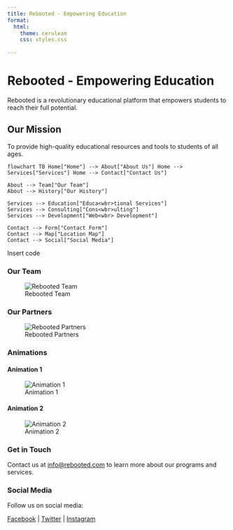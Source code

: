 ```yaml
---
title: Rebooted - Empowering Education
format:
  html:
    theme: cerulean
    css: styles.css
    
---
```


# Rebooted - Empowering Education

Rebooted is a revolutionary educational platform that empowers students to reach their full potential.

## Our Mission

To provide high-quality educational resources and tools to students of all ages.

```mermaid
flowchart TB Home["Home"] --> About["About Us"] Home --> Services["Services"] Home --> Contact["Contact Us"]

About --> Team["Our Team"]
About --> History["Our History"]

Services --> Education["Educa<wbr>tional Services"]
Services --> Consulting["Cons<wbr>ulting"]
Services --> Development["Web<wbr> Development"]

Contact --> Form["Contact Form"]
Contact --> Map["Location Map"]
Contact --> Social["Social Media"]
```

Insert code


### Our Team

![Rebooted Team](team.jpg)

### Our Partners

![Rebooted Partners](partners.jpg)

### Animations

#### Animation 1

![Animation 1](animation1.gif)

#### Animation 2

![Animation 2](animation2.gif)

### Get in Touch

Contact us at [info@rebooted.com](mailto:info@rebooted.com) to learn more about our programs and services.

### Social Media

Follow us on social media:

[Facebook](https://facebook.com/rebooted) | [Twitter](https://twitter.com/rebooted) | [Instagram](https://instagram.com/rebooted)